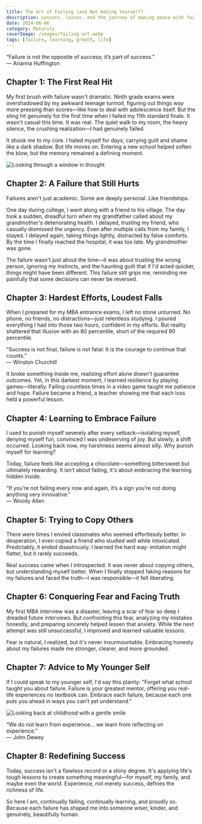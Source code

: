 ```yaml
---
title: The Art of Failing (and Not Hating Yourself)
description: Lessons, losses, and the journey of making peace with failure.
date: 2024-06-06
category: Maturity
coverImage: /images/failing-art.webp
tags: [failure, learning, growth, life]
---
```


<Quote>
  “Failure is not the opposite of success; it’s part of success.”  
  <br /><span style={{ fontSize: '1rem', color: '#888' }}>— Arianna Huffington</span>
</Quote>

## Chapter 1: The First Real Hit

My first brush with failure wasn't dramatic. Ninth grade exams were overshadowed by my awkward teenage turmoil, figuring out things way more pressing than scores—like how to deal with adolescence itself. But the sting hit genuinely for the first time when I failed my 11th standard finals. It wasn't casual this time. It was real. The quiet walk to my room, the heavy silence, the crushing realization—I had genuinely failed.

It shook me to my core. I hated myself for days, carrying guilt and shame like a dark shadow. But life moves on. Entering a new school helped soften the blow, but the memory remained a defining moment.

<Image
  src="/images/window-reflection.jpg"
  alt="Looking through a window in thought"
  width={900}
  height={400}
  className="rounded-xl my-6 mx-auto shadow-lg"
/>

## Chapter 2: A Failure that Still Hurts

Failures aren't just academic. Some are deeply personal. Like friendships.

One day during college, I went along with a friend to his village. The day took a sudden, dreadful turn when my grandfather called about my grandmother's deteriorating health. I delayed, trusting my friend, who casually dismissed the urgency. Even after multiple calls from my family, I stayed. I delayed again, taking things lightly, distracted by false comforts. By the time I finally reached the hospital, it was too late. My grandmother was gone.

The failure wasn't just about the time—it was about trusting the wrong person, ignoring my instincts, and the haunting guilt that if I'd acted quicker, things might have been different. This failure still grips me, reminding me painfully that some decisions can never be reversed.

## Chapter 3: Hardest Efforts, Loudest Falls

When I prepared for my MBA entrance exams, I left no stone unturned. No phone, no friends, no distractions—just relentless studying. I poured everything I had into those two hours, confident in my efforts. But reality shattered that illusion with an 80 percentile, short of the required 90 percentile.

<Quote>
  “Success is not final, failure is not fatal: It is the courage to continue that counts.”  
  <br /><span style={{ fontSize: '1rem', color: '#888' }}>— Winston Churchill</span>
</Quote>

It broke something inside me, realizing effort alone doesn't guarantee outcomes. Yet, in this darkest moment, I learned resilience by playing games—literally. Failing countless times in a video game taught me patience and hope. Failure became a friend, a teacher showing me that each loss held a powerful lesson.

## Chapter 4: Learning to Embrace Failure

I used to punish myself severely after every setback—isolating myself, denying myself fun, convinced I was undeserving of joy. But slowly, a shift occurred. Looking back now, my harshness seems almost silly. Why punish myself for learning?

Today, failure feels like accepting a chocolate—something bittersweet but ultimately rewarding. It isn’t about failing, it's about embracing the learning hidden inside.

<Quote>
  “If you’re not failing every now and again, it’s a sign you’re not doing anything very innovative.”  
  <br /><span style={{ fontSize: '1rem', color: '#888' }}>— Woody Allen</span>
</Quote>

## Chapter 5: Trying to Copy Others

There were times I envied classmates who seemed effortlessly better. In desperation, I even copied a friend who studied well while intoxicated. Predictably, it ended disastrously. I learned the hard way: imitation might flatter, but it rarely succeeds.

Real success came when I introspected. It was never about copying others, but understanding myself better. When I finally stopped faking reasons for my failures and faced the truth—I was responsible—it felt liberating.

## Chapter 6: Conquering Fear and Facing Truth

My first MBA interview was a disaster, leaving a scar of fear so deep I dreaded future interviews. But confronting this fear, analyzing my mistakes honestly, and preparing sincerely helped lessen that anxiety. While the next attempt was still unsuccessful, I improved and learned valuable lessons.

Fear is natural, I realized, but it's never insurmountable. Embracing honesty about my failures made me stronger, clearer, and more grounded.

## Chapter 7: Advice to My Younger Self

If I could speak to my younger self, I'd say this plainly: "Forget what school taught you about failure. Failure is your greatest mentor, offering you real-life experiences no textbook can. Embrace each failure, because each one puts you ahead in ways you can't yet understand."

<Image
  src="/images/young-me.jpg"
  alt="Looking back at childhood with a gentle smile"
  width={900}
  height={400}
  className="rounded-xl my-6 mx-auto shadow-lg"
/>

<Quote>
  “We do not learn from experience... we learn from reflecting on experience.”  
  <br /><span style={{ fontSize: '1rem', color: '#888' }}>— John Dewey</span>
</Quote>

## Chapter 8: Redefining Success

Today, success isn't a flawless record or a shiny degree. It's applying life's tough lessons to create something meaningful—for myself, my family, and maybe even the world. Experience, not merely success, defines the richness of life.

So here I am, continually failing, continually learning, and proudly so. Because each failure has shaped me into someone wiser, kinder, and genuinely, beautifully human.